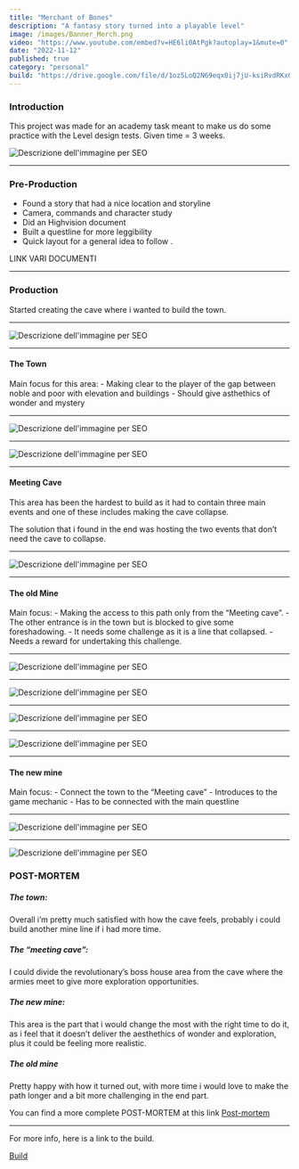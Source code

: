 ```yaml
---
title: "Merchant of Bones"
description: "A fantasy story turned into a playable level"
image: /images/Banner_Merch.png
video: "https://www.youtube.com/embed?v=HE6li0AtPgk?autoplay=1&mute=0"
date: "2022-11-12"
published: true
category: "personal"
build: "https://drive.google.com/file/d/1oz5LoQ2N69eqx0ij7jU-ksiRvdRKxQ8M/view?usp=drive_link"
---
```


### Introduction

This project was made for an academy task meant to make us do some practice with the Level design tests.
Given time = 3 weeks.

![Descrizione dell'immagine per SEO](/images/test_level_design.png "Test")

---

### Pre-Production

- Found a story that had a nice location and storyline
- Camera, commands and character study
- Did an Highvision document
- Built a questline for more leggibility
- Quick layout for a general idea to follow .

LINK VARI DOCUMENTI

---

### Production

Started creating the cave where i wanted to build the town.

---

![Descrizione dell'immagine per SEO](/images/Prima_Dopo_town.png "Before and after")

---

#### The Town

Main focus for this area: - Making clear to the player of the gap between noble and poor with elevation and buildings - Should give asthethics of wonder and mystery

---

![Descrizione dell'immagine per SEO](/images/Divario_Town.png "Noble and poor")

---

![Descrizione dell'immagine per SEO](/images/Wonder_town.png "Wonder")

---

#### Meeting Cave

This area has been the hardest to build as it had to contain three main events and one of these includes
making the cave collapse.

The solution that i found in the end was hosting the two events that don’t need the cave
to collapse.

---

![Descrizione dell'immagine per SEO](/images/Cave_meeting.gif "Cave entrance")

---

#### The old Mine

Main focus: - Making the access to this path only from the “Meeting cave”. - The other entrance is in the town but is blocked to give some foreshadowing. - It needs some challenge as it is a line that collapsed. - Needs a reward for undertaking this challenge.

---

![Descrizione dell'immagine per SEO](/images/Old_Mine_entrance.png "Old mine entrance")

---

![Descrizione dell'immagine per SEO](/images/Old_Mine_EntranceTown.png "Old mine entrance in town")

---

![Descrizione dell'immagine per SEO](/images/Parkour.gif "Parkour")

---

![Descrizione dell'immagine per SEO](/images/Piccone.png "Reward")

---

#### The new mine

Main focus: - Connect the town to the “Meeting cave” - Introduces to the game mechanic - Has to be connected with the main questline

---

![Descrizione dell'immagine per SEO](/images/Mechanic.gif "Game mechanic")

---

![Descrizione dell'immagine per SEO](/images/Letter.gif "Connection to storyline")

### POST-MORTEM

##### The town:

Overall i’m pretty much satisfied with how the cave feels, probably i could build another mine line
if i had more time.

##### The “meeting cave”:

I could divide the revolutionary’s boss house area from the cave where the armies meet
to give more exploration opportunities.

##### The new mine:

This area is the part that i would change the most with the right time to do it, as i feel that it
doesn’t deliver the aesthethics of wonder and exploration, plus it could be feeling more realistic.

##### The old mine

Pretty happy with how it turned out, with more time i would love to make the path longer
and a bit more challenging in the end part.

You can find a more complete POST-MORTEM at this link [Post-mortem](https://docs.google.com/document/d/1y7iQ7dLOUfkxIBeQ9ojqiEwpNRCMoy1Q/edit?usp=drive_link)

---

For more info, here is a link to the build.

[Build](https://drive.google.com/file/d/1Tcpdw3-0fJKHPWC-G8blhK1WwcyO20FC/view?usp=drive_link)

